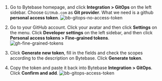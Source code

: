 1. Go to Bytebase homepage, and click **Integration > GitOps** on the left sidebar. Choose `GitHub.com` as **Git provider**. What we need is a github **personal access token**.
   ![bb-gitops-no-access-token](/content/docs/tutorials/database-change-management-share/bb-gitops-no-access-token.webp)

1. Go to your GitHub account. Click your avatar and then click **Settings** on the menu. Click **Developer settings** on the left sidebar, and then click **Personal access tokens > Fine-grained tokens**.
   ![gh-fine-grained-tokens](/content/docs/tutorials/database-change-management-share/gh-fine-grained-tokens.webp)

1. Click **Generate new token**, fill in the fields and check the scopes according to the description on Bytebase. Click **Generate token**.

1. Copy the token and paste it back into Bytebase **Integration > GitOps**. Click **Confirm and add**.
   ![bb-gitops-access-token](/content/docs/tutorials/database-change-management-share/bb-gitops-access-token.webp)
